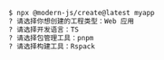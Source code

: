```bash
$ npx @modern-js/create@latest myapp
? 请选择你想创建的工程类型：Web 应用
? 请选择开发语言：TS
? 请选择包管理工具：pnpm
? 请选择构建工具：Rspack
```
